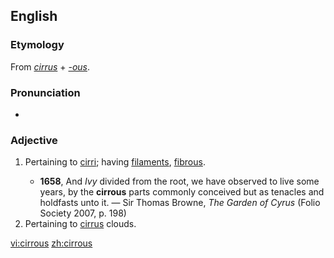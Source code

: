 ==English==

===Etymology===
From {{etyl|la|en}} ''[[cirrus]]'' + ''[[-ous]]''.

===Pronunciation===
* {{IPA|/ˈsɪɹəs/}}

===Adjective===
{{en-adj}}

# {{context|botany|zoology}} Pertaining to [[cirri]]; having [[filaments]], [[fibrous]].
#* '''1658''', And ''Ivy'' divided from the root, we have observed to live some years, by the '''cirrous''' parts commonly conceived but as tenacles and holdfasts unto it. — Sir Thomas Browne, ''The Garden of Cyrus'' (Folio Society 2007, p. 198)
# Pertaining to [[cirrus]] clouds.

[[vi:cirrous]]
[[zh:cirrous]]